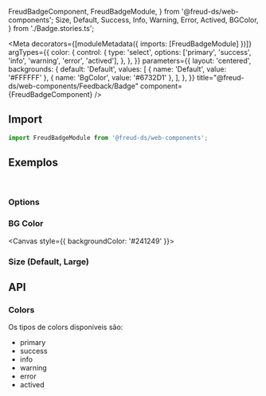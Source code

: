   FreudBadgeComponent,
  FreudBadgeModule,
} from '@freud-ds/web-components';
  Size,
  Default,
  Success,
  Info,
  Warning,
  Error,
  Actived,
  BGColor,
} from './Badge.stories.ts';

<Meta
  decorators={[moduleMetadata({ imports: [FreudBadgeModule] })]}
  argTypes={{
    color: {
      control: {
        type: 'select',
        options: ['primary', 'success', 'info', 'warning', 'error', 'actived'],
      },
    },
  }}
  parameters={{
    layout: 'centered',
    backgrounds: {
      default: 'Default',
      values: [
        { name: 'Default', value: '#FFFFFF' },
        { name: 'BgColor', value: '#6732D1' },
      ],
    },
  }}
  title="@freud-ds/web-components/Feedback/Badge"
  component={FreudBadgeComponent}
/>

<FreudHeaderComponent
  title="Badge"
  description="O emblema é um pequeno indicador de status para outro elemento."
/>

## <a id="importing"></a>Import

```ts
import FreudBadgeModule from '@freud-ds/web-components';
```

## <a id="exemplos"></a>Exemplos

<br />

### Options

<Canvas>
  <Story story={Default} />
  <Story story={Success} />
  <Story story={Info} />
  <Story story={Warning} />
  <Story story={Error} />
  <Story story={Actived} />
</Canvas>

### BG Color

<Canvas style={{ backgroundColor: '#241249' }}>
  <Story story={BGColor} />
</Canvas>

### Size (Default, Large)

<Canvas>
  <Story story={Size} />
</Canvas>

## <a id="api"></a>API

### Colors

Os tipos de colors disponíveis são:

- primary
- success
- info
- warning
- error
- actived

<ArgsTable of={FreudBadgeComponent} />
